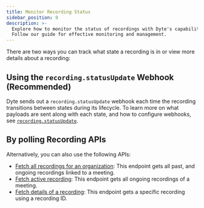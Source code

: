 ```yaml
---
title: Monitor Recording Status
sidebar_position: 9
description: >-
  Explore how to monitor the status of recordings with Dyte's capabilities.
  Follow our guide for effective monitoring and management.
---
```


There are two ways you can track what state a recording is in or view more
details about a recording:

## Using the `recording.statusUpdate` Webhook (Recommended)

Dyte sends out a `recording.statusUpdate` webhook each time the recording
transitions between states during its lifecycle. To learn more on what payloads
are sent along with each state, and how to configure webhooks, see
[`recording.statusUpdate`](/guides/capabilities/webhooks/webhook-events#recordingstatusupdate).

## By polling Recording APIs

Alternatively, you can also use the following APIs:

- [Fetch all recordings for an organization](/api/?v=v2#/operations/get_all_recordings):
  This endpoint gets all past, and ongoing recordings linked to a meeting.
- [Fetch active recording](/api/?v=v2#/operations/get_active_recording): This
  endpoint gets all ongoing recordings of a meeting.
- [Fetch details of a recording](/api/?v=v2#/operations/get_one_recording): This
  endpoint gets a specific recording using a recording ID.

<head>
  <title>Monitor Recording Status Guide</title>
  <meta name="description" content="Explore how to monitor the status of recordings with Dyte's capabilities. Follow our guide for effective monitoring and management.">
</head>
